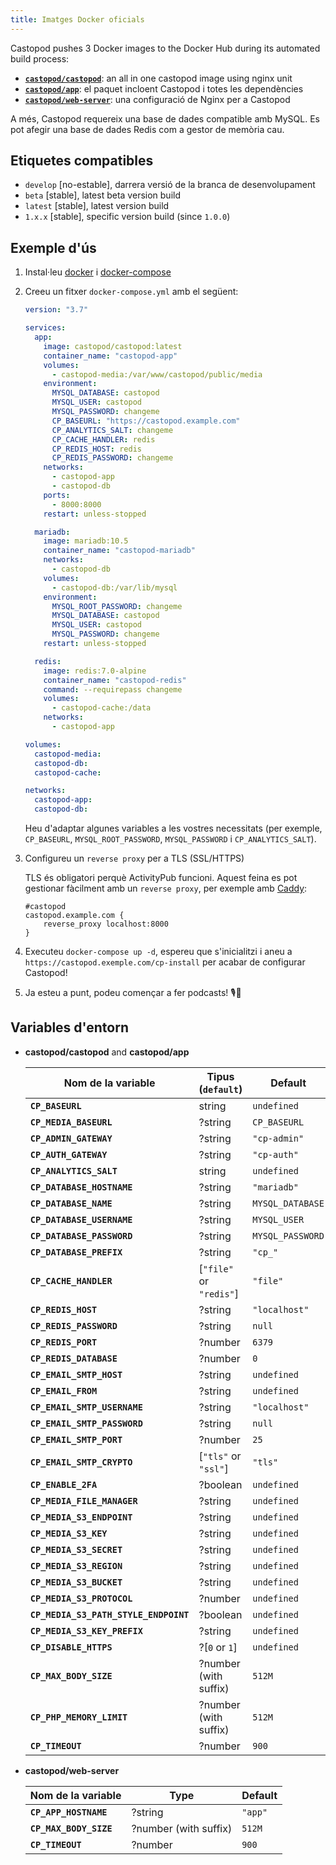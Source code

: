 ```yaml
---
title: Imatges Docker oficials
---
```


Castopod pushes 3 Docker images to the Docker Hub during its automated build
process:

- [**`castopod/castopod`**](https://hub.docker.com/r/castopod/castopod): an all
  in one castopod image using nginx unit
- [**`castopod/app`**](https://hub.docker.com/r/castopod/app): el
  paquet incloent Castopod i totes les dependències
- [**`castopod/web-server`**](https://hub.docker.com/r/castopod/web-server): una
  configuració de Nginx per a Castopod

A més, Castopod requereix una base de dades compatible amb MySQL. Es pot afegir
una base de dades Redis com a gestor de memòria cau.

## Etiquetes compatibles

- `develop` [no-estable], darrera versió de la branca de desenvolupament
- `beta` [stable], latest beta version build
- `latest` [stable], latest version build
- `1.x.x` [stable], specific version build (since `1.0.0`)

## Exemple d'ús

1.  Instal·leu [docker](https://docs.docker.com/get-docker/) i
    [docker-compose](https://docs.docker.com/compose/install/)
2.  Creeu un fitxer `docker-compose.yml` amb el següent:

    ```yml
    version: "3.7"

    services:
      app:
        image: castopod/castopod:latest
        container_name: "castopod-app"
        volumes:
          - castopod-media:/var/www/castopod/public/media
        environment:
          MYSQL_DATABASE: castopod
          MYSQL_USER: castopod
          MYSQL_PASSWORD: changeme
          CP_BASEURL: "https://castopod.example.com"
          CP_ANALYTICS_SALT: changeme
          CP_CACHE_HANDLER: redis
          CP_REDIS_HOST: redis
          CP_REDIS_PASSWORD: changeme
        networks:
          - castopod-app
          - castopod-db
        ports:
          - 8000:8000
        restart: unless-stopped

      mariadb:
        image: mariadb:10.5
        container_name: "castopod-mariadb"
        networks:
          - castopod-db
        volumes:
          - castopod-db:/var/lib/mysql
        environment:
          MYSQL_ROOT_PASSWORD: changeme
          MYSQL_DATABASE: castopod
          MYSQL_USER: castopod
          MYSQL_PASSWORD: changeme
        restart: unless-stopped

      redis:
        image: redis:7.0-alpine
        container_name: "castopod-redis"
        command: --requirepass changeme
        volumes:
          - castopod-cache:/data
        networks:
          - castopod-app

    volumes:
      castopod-media:
      castopod-db:
      castopod-cache:

    networks:
      castopod-app:
      castopod-db:
    ```

    Heu d'adaptar algunes variables a les vostres necessitats (per exemple,
    `CP_BASEURL`, `MYSQL_ROOT_PASSWORD`, `MYSQL_PASSWORD` i
    `CP_ANALYTICS_SALT`).

3.  Configureu un `reverse proxy` per a TLS (SSL/HTTPS)

    TLS és obligatori perquè ActivityPub funcioni. Aquest feina es pot gestionar
    fàcilment amb un `reverse proxy`, per exemple amb
    [Caddy](https://caddyserver.com/):

    ```
    #castopod
    castopod.example.com {
        reverse_proxy localhost:8000
    }
    ```

4.  Executeu `docker-compose up -d`, espereu que s'inicialitzi i aneu a
    `https://castopod.exemple.com/cp-install` per acabar de configurar Castopod!

5.  Ja esteu a punt, podeu començar a fer podcasts! 🎙️🚀

## Variables d'entorn

- **castopod/castopod** and **castopod/app**

  | Nom de la variable                    | Tipus (`default`)       | Default          |
  | ------------------------------------- | ----------------------- | ---------------- |
  | **`CP_BASEURL`**                      | string                  | `undefined`      |
  | **`CP_MEDIA_BASEURL`**                | ?string                 | `CP_BASEURL`     |
  | **`CP_ADMIN_GATEWAY`**                | ?string                 | `"cp-admin"`     |
  | **`CP_AUTH_GATEWAY`**                 | ?string                 | `"cp-auth"`      |
  | **`CP_ANALYTICS_SALT`**               | string                  | `undefined`      |
  | **`CP_DATABASE_HOSTNAME`**            | ?string                 | `"mariadb"`      |
  | **`CP_DATABASE_NAME`**                | ?string                 | `MYSQL_DATABASE` |
  | **`CP_DATABASE_USERNAME`**            | ?string                 | `MYSQL_USER`     |
  | **`CP_DATABASE_PASSWORD`**            | ?string                 | `MYSQL_PASSWORD` |
  | **`CP_DATABASE_PREFIX`**              | ?string                 | `"cp_"`          |
  | **`CP_CACHE_HANDLER`**                | [`"file"` or `"redis"`] | `"file"`         |
  | **`CP_REDIS_HOST`**                   | ?string                 | `"localhost"`    |
  | **`CP_REDIS_PASSWORD`**               | ?string                 | `null`           |
  | **`CP_REDIS_PORT`**                   | ?number                 | `6379`           |
  | **`CP_REDIS_DATABASE`**               | ?number                 | `0`              |
  | **`CP_EMAIL_SMTP_HOST`**              | ?string                 | `undefined`      |
  | **`CP_EMAIL_FROM`**                   | ?string                 | `undefined`      |
  | **`CP_EMAIL_SMTP_USERNAME`**          | ?string                 | `"localhost"`    |
  | **`CP_EMAIL_SMTP_PASSWORD`**          | ?string                 | `null`           |
  | **`CP_EMAIL_SMTP_PORT`**              | ?number                 | `25`             |
  | **`CP_EMAIL_SMTP_CRYPTO`**            | [`"tls"` or `"ssl"`]    | `"tls"`          |
  | **`CP_ENABLE_2FA`**                   | ?boolean                | `undefined`      |
  | **`CP_MEDIA_FILE_MANAGER`**           | ?string                 | `undefined`      |
  | **`CP_MEDIA_S3_ENDPOINT`**            | ?string                 | `undefined`      |
  | **`CP_MEDIA_S3_KEY`**                 | ?string                 | `undefined`      |
  | **`CP_MEDIA_S3_SECRET`**              | ?string                 | `undefined`      |
  | **`CP_MEDIA_S3_REGION`**              | ?string                 | `undefined`      |
  | **`CP_MEDIA_S3_BUCKET`**              | ?string                 | `undefined`      |
  | **`CP_MEDIA_S3_PROTOCOL`**            | ?number                 | `undefined`      |
  | **`CP_MEDIA_S3_PATH_STYLE_ENDPOINT`** | ?boolean                | `undefined`      |
  | **`CP_MEDIA_S3_KEY_PREFIX`**          | ?string                 | `undefined`      |
  | **`CP_DISABLE_HTTPS`**                | ?[`0` or `1`]           | `undefined`      |
  | **`CP_MAX_BODY_SIZE`**                | ?number (with suffix)   | `512M`           |
  | **`CP_PHP_MEMORY_LIMIT`**             | ?number (with suffix)   | `512M`           |
  | **`CP_TIMEOUT`**                      | ?number                 | `900`            |

- **castopod/web-server**

  | Nom de la variable     | Type                  | Default |
  | ---------------------- | --------------------- | ------- |
  | **`CP_APP_HOSTNAME`**  | ?string               | `"app"` |
  | **`CP_MAX_BODY_SIZE`** | ?number (with suffix) | `512M`  |
  | **`CP_TIMEOUT`**       | ?number               | `900`   |
